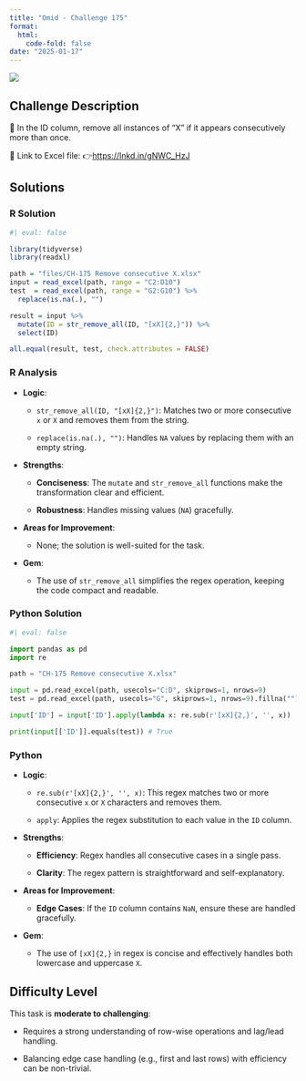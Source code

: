 ```yaml
---
title: "Omid - Challenge 175"
format: 
  html:
    code-fold: false
date: "2025-01-17"
---
```


![](/challenges/images/OmidC175.jpg)

## Challenge Description

🔰 In the ID column, remove all instances of "X" if it appears consecutively more than once.

🔗 Link to Excel file: 👉<https://lnkd.in/gNWC_HzJ>

## Solutions

::: panel-tabset
### R Solution

```r
#| eval: false

library(tidyverse)
library(readxl)

path = "files/CH-175 Remove consecutive X.xlsx"
input = read_excel(path, range = "C2:D10")
test  = read_excel(path, range = "G2:G10") %>%
  replace(is.na(.), "")

result = input %>%
  mutate(ID = str_remove_all(ID, "[xX]{2,}")) %>%
  select(ID)

all.equal(result, test, check.attributes = FALSE)


```

### R Analysis

-   **Logic**:

    -   `str_remove_all(ID, "[xX]{2,}")`: Matches two or more consecutive `x` or `X` and removes them from the string.

    -   `replace(is.na(.), "")`: Handles `NA` values by replacing them with an empty string.

<!-- -->

-   **Strengths**:

    -   **Conciseness**: The `mutate` and `str_remove_all` functions make the transformation clear and efficient.

    -   **Robustness**: Handles missing values (`NA`) gracefully.

-   **Areas for Improvement**:

    -   None; the solution is well-suited for the task.

-   **Gem**:

    -   The use of `str_remove_all` simplifies the regex operation, keeping the code compact and readable.

### Python Solution

```python
#| eval: false

import pandas as pd
import re

path = "CH-175 Remove consecutive X.xlsx"

input = pd.read_excel(path, usecols="C:D", skiprows=1, nrows=9)
test = pd.read_excel(path, usecols="G", skiprows=1, nrows=9).fillna("").rename(columns=lambda x: x.split('.')[0])

input['ID'] = input['ID'].apply(lambda x: re.sub(r'[xX]{2,}', '', x))

print(input[['ID']].equals(test)) # True

```

### Python

-   **Logic**:

    -   `re.sub(r'[xX]{2,}', '', x)`: This regex matches two or more consecutive `x` or `X` characters and removes them.

    -   `apply`: Applies the regex substitution to each value in the `ID` column.

-   **Strengths**:

    -   **Efficiency**: Regex handles all consecutive cases in a single pass.

    -   **Clarity**: The regex pattern is straightforward and self-explanatory.

-   **Areas for Improvement**:

    -   **Edge Cases**: If the `ID` column contains `NaN`, ensure these are handled gracefully.

-   **Gem**:

    -   The use of `[xX]{2,}` in regex is concise and effectively handles both lowercase and uppercase `X`.
:::

## **Difficulty Level**

This task is **moderate to challenging**:

-   Requires a strong understanding of row-wise operations and lag/lead handling.

-   Balancing edge case handling (e.g., first and last rows) with efficiency can be non-trivial.
